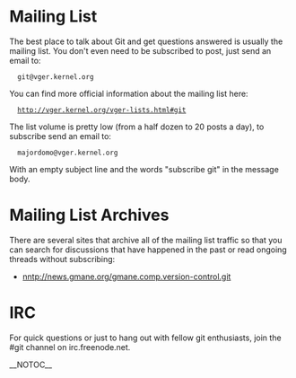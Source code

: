 = Mailing List =

The best place to talk about Git and get questions answered is usually
the mailing list.  You don't even need to be subscribed to post, just
send an email to:

   git@vger.kernel.org

You can find more official information about the mailing list here:

   http://vger.kernel.org/vger-lists.html#git

The list volume is pretty low (from a half dozen to 20 posts a day),
to subscribe send an email to:

   majordomo@vger.kernel.org

With an empty subject line and the words "subscribe git" in the message
body.

= Mailing List Archives =

There are several sites that archive all of the mailing list traffic
so that you can search for discussions that have happened in the past
or read ongoing threads without subscribing:

* nntp://news.gmane.org/gmane.comp.version-control.git

= IRC =

For quick questions or just to hang out with fellow git enthusiasts, join
the #git channel on irc.freenode.net.

__NOTOC__